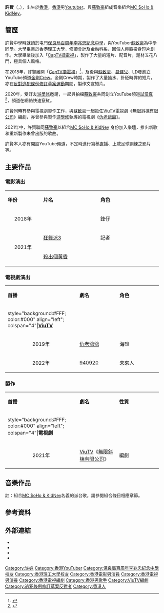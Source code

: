 {{藝人
| 姓名 = 許賢
| 類型 = 男藝人
| 羅馬拼音 = Hui Yin
| 暱稱 = 許腎、腎仔、賢仔、海鹽、KidNey
| 國籍 = {{CNHK}}
| 出生日期 = {{birth date and age|1993|09|24}}
| 出生地點 = {{HKG-1959}}
| 職業 = [[Youtuber|Youtuber]]、[[編劇|編劇]]、[[演員|演員]]、足球員、饒舌者
| 語言 = [[粵語|粵語]]、[[英語|英語]]、[[普通話|普通話]]
| 教育程度 = 會計及金融科系
| 母校 = [[保良局方王錦全小學|保良局方王錦全小學]]<br>[[保良局百周年李兆忠紀念中學|保良局百周年李兆忠紀念中學]]<br>[[香港理工大學|香港理工大學]]
| 出道地點 = {{HKG}}
| 活躍年代 = 2015年至今
| 經紀公司 = [[試當真|試當真]] （2020年至今）
| 相關團體 = [[wikia:Evchk:CapTV擷電視|CapTV擷電視]]（2015-2018年）<br>[[試當真|試當真]]（2020年至今）<br>[[MC_$oHo_&_KidNey|MC $oHo & KidNey]]（2021年至今）
}}
{{Infobox YouTube personality
| name = 試當真Trial& Error
| channel_url = UCcfdsRaC34Y4IKTiihYxBrQ
| channel_display_name = 試當真Trial& Error
| years_active = 2020年至今
}}
{{Infobox YouTube personality
| name = 金剛Crew
| channel_url = UCFKF85_xOhfIqcML5Qhcp1A
| channel_display_name = 金剛Crew
| years_active = 2018年至今
}}
'''許賢'''（{{lang-en|Hui Yin}}，{{bd|1993年|9月24日}}），出生於[[香港|香港]]，[[香港|香港]]男[[Youtuber|Youtuber]]。與[[蘇致豪|蘇致豪]]組成音樂組合[[MC_$oHo_&_KidNey|MC $oHo & KidNey]]。

==簡歷==
許賢中學時就讀於屯門[[保良局百周年李兆忠紀念中學|保良局百周年李兆忠紀念中學]]，與YouTuber[[蘇致豪|蘇致豪]]為中學同學。大學畢業於香港理工大學，修讀會計及金融科系，因個人興趣投身短片創作。大學畢業後加入「[[wikia:Evchk:CapTV擷電視|CapTV擷電視]]」，製作了大量的短片、配音片，題材五花八門，極具個人風格。

在2018年，許賢離開「[[wikia:Evchk:CapTV擷電視|CapTV擷電視]]」<ref>{{cite news |title=【香港有過 CapTV．上】專訪前主腦 Cap盾 　壞時代裡堅持不做一隻豬 |url=https://www.thestandnews.com/media/%E9%A6%99%E6%B8%AF%E6%9C%89%E9%81%8E-captv-%E4%B8%8A-%E5%B0%88%E8%A8%AA%E5%89%8D%E4%B8%BB%E8%85%A6-cap%E7%9B%BE-%E5%A3%9E%E6%99%82%E4%BB%A3%E8%A3%A1%E5%A0%85%E6%8C%81%E4%B8%8D%E5%81%9A%E4%B8%80%E9%9A%BB%E8%B1%AC/ |accessdate=2021-03-20 |work=[[立場新聞|立場新聞]] |date=2018-07-27 |archive-date=2019-08-18 |archive-url=https://web.archive.org/web/20190818212619/https://thestandnews.com/media/%E9%A6%99%E6%B8%AF%E6%9C%89%E9%81%8E-captv-%E4%B8%8A-%E5%B0%88%E8%A8%AA%E5%89%8D%E4%B8%BB%E8%85%A6-cap%E7%9B%BE-%E5%A3%9E%E6%99%82%E4%BB%A3%E8%A3%A1%E5%A0%85%E6%8C%81%E4%B8%8D%E5%81%9A%E4%B8%80%E9%9A%BB%E8%B1%AC/ |dead-url=no }}</ref>，及後與[[蘇致豪|蘇致豪]]、[[易健兒|易健兒]]、LD發創立YouTube頻道[[金剛Crew|金剛Crew]]。金剛Crew時期，製作了大量抽水、針砭時弊的短片，亦在[[反對逃犯條例修訂草案運動|反對逃犯條例修訂草案運動]]期間，製作文宣短片。

2020年，受好友[[游學修|游學修]]邀請，一起與拍檔[[蘇致豪|蘇致豪]]共同創立YouTube頻道[[試當真|試當真]]<ref>{{cite news |title=游學修新channel扮陳同佳 拍出港片《天能》 |url=https://hk.appledaily.com/entertainment/20201027/B7APFAE3DNDWNN3C3RRH23K76I/ |accessdate=2020-12-29 |work=[[香港蘋果日報|蘋果日報]] |date=2020-10-27 |archive-date=2021-06-21 |archive-url=https://web.archive.org/web/20210621164008/https://hk.appledaily.com/entertainment/20201027/B7APFAE3DNDWNN3C3RRH23K76I/ |dead-url=yes }}</ref>，頻道在網絡快速竄紅。

許賢同時有參與電視劇製作工作，與[[蘇致豪|蘇致豪]]一起擔任[[ViuTV|ViuTV]]電視劇《[[無限斜棟有限公司|無限斜棟有限公司]]》編劇，亦曾參與製作[[游學修|游學修]]執導的電視劇《[[仇老爺爺|仇老爺爺]]》。

2021年中，許賢聯同[[蘇致豪|蘇致豪]]以組合[[MC_$oHo_&_KidNey|MC $oHo & KidNey]] 身份加入樂壇，推出新歌和重新製作未曾出版的歌曲。

許賢本人亦有開設YouTube頻道，不定時進行寫稿直播、上載足球訓練之影片等。

== 主要作品 ==
===電影演出===
{|class="wikitable" width="70%"
|- style="background:#FFF; color:#000" align=center
|style="width:8%"|'''年份'''||style="width:15%"|'''片名'''||style="width:16%"|'''角色'''
|-
|<center>2018年<center>||{{link-zh-yue|某日某月}}||鋒仔
|-
|rowspan="2"|<center>2021年<center>||[[狂舞派3|狂舞派3]]||記者
|-
|[[殺出個黃昏|殺出個黃昏]]||
|}

===電視劇演出===
{|class="wikitable" width="70%"
|- style="background:#FFF; color:#000" align=center
|style="width:8%"|'''首播'''||style="width:15%"|'''劇名'''||style="width:16%"|'''角色'''
|-
|style="background:#FFF; color:#000" align="left"; colspan="4"|'''[[ViuTV|ViuTV]]'''
|-
|<center>2019年<center>||[[仇老爺爺|仇老爺爺]]||海鹽
|-
|<center>2022年<center>||[[940920|940920]]||未來人
|}

===製作===
{|class="wikitable" width="70%"
|- style="background:#FFF; color:#000" align=center
|style="width:8%"|'''首播'''||style="width:15%"|'''劇名'''||style="width:16%"|'''性質'''
|-
|style="background:#FFF; color:#000" align="left"; colspan="4"|'''電視劇'''
|-
|<center>2021年<center>||[[ViuTV|ViuTV]]《[[無限斜棟有限公司|無限斜棟有限公司]]》||編劇
|}

==音樂作品==
註：組合[[MC_$oHo_&_KidNey|MC $oHo & KidNey]]名義的派台歌，請參閱組合條目相應章節。

== 參考資料 ==
{{reflist}}

==外部連結==
*{{facebook|hyseasalt}}
*{{instagram|official_huiyin}}
*{{Youtube|channel=UC8wAXS_ExIaLniII3uGM0aw|title=Hui Yin許賢}}
*{{hkmdb name|91222}}
{{試當真}}
[[Category:许姓|Category:许姓]]
[[Category:香港YouTuber|Category:香港YouTuber]]
[[Category:保良局百周年李兆忠紀念中學校友|Category:保良局百周年李兆忠紀念中學校友]]
[[Category:香港理工大學校友|Category:香港理工大學校友]]
[[Category:香港電影男演員|Category:香港電影男演員]]
[[Category:香港電視男演員|Category:香港電視男演員]]
[[Category:香港電視編劇|Category:香港電視編劇]]
[[Category:香港男歌手|Category:香港男歌手]]
[[Category:ViuTV編劇|Category:ViuTV編劇]]
[[Category:逃犯條例修訂草案反對者|Category:逃犯條例修訂草案反對者]]
[[Category:香港人|Category:香港人]]